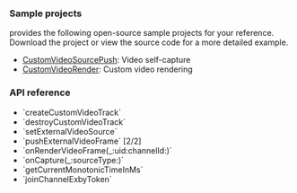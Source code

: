 <PlatformWrapper platform="macos">

### Sample projects

<Vg k ="COMPANY"/> provides the following open-source sample projects for your reference. Download the project or view the source code for a more detailed example.

* [CustomVideoSourcePush](https://github.com/AgoraIO/API-Examples/blob/main/macOS/APIExample/Examples/Advanced/CustomVideoSourcePush/CustomVideoSourcePush.swift): Video self-capture
* [CustomVideoRender](https://github.com/AgoraIO/API-Examples/blob/main/macOS/APIExample/Examples/Advanced/CustomVideoRender/CustomVideoRender.swift): Custom video rendering

### API reference

- <Link to="{{Global.API_REF_MACOS_ROOT}}/agorartckit/agorartcenginekit/createcustomvideotrack()">`createCustomVideoTrack`</Link>
- <Link to="{{Global.API_REF_MACOS_ROOT}}/agorartckit/agorartcenginekit/destroycustomvideotrack(_:)">`destroyCustomVideoTrack`</Link>
- <Link to="{{Global.API_REF_MACOS_ROOT}}/agorartckit/agorartcenginekit/setexternalvideosource(_:usetexture:sourcetype:encodedvideotrackoption:)">`setExternalVideoSource`</Link>
- <Link to="{{Global.API_REF_MACOS_ROOT}}/agorartckit/agorartcenginekit/pushexternalvideoframe(_:videotrackid:)">`pushExternalVideoFrame` [2/2]</Link>
- <Link to="{{Global.API_REF_MACOS_ROOT}}/agorartckit/agoravideoframedelegate/onrendervideoframe(_:uid:channelid:)">`onRenderVideoFrame(_:uid:channelId:)`</Link>
- <Link to="{{Global.API_REF_MACOS_ROOT}}/agorartckit/agoravideoframedelegate/oncapture(_:sourcetype:)">`onCapture(_:sourceType:)`</Link>
- <Link to="{{Global.API_REF_MACOS_ROOT}}/agorartckit/agorartcenginekit/getcurrentmonotonictimeinms()">`getCurrentMonotonicTimeInMs`</Link>
- <Link to="{{Global.API_REF_MACOS_ROOT}}/agorartckit/agorartcenginekit/joinchannelex(bytoken:connection:delegate:mediaoptions:joinsuccess:)">`joinChannelExbyToken`</Link>

</PlatformWrapper>